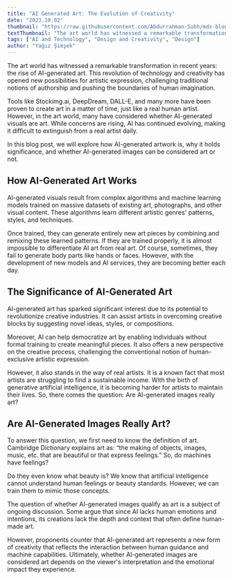 ```yaml
---
title: "AI Generated Art: The Evolution of Creativity"
date: "2023.10.02"
thumbnail: "https://raw.githubusercontent.com/Abdurrahman-Subh/mdx-blog/main/images/ai-generated-art.jpg"
textThumbnail: "The art world has witnessed a remarkable transformation in recent years: the rise of AI-generated art. This revolution of technology and creativity has opened new possibilities for artistic expression, challenging traditional notions of authorship and pushing the boundaries of human imagination."
tags: ["AI and Technology", "Design and Creativity", "Design"]
author: "Yağız Şimşek"
---
```


<CustomImage
  src="https://raw.githubusercontent.com/Abdurrahman-Subh/mdx-blog/main/images/ai-generated-art.jpg"
  alt="Warning: Next Level Ahead"
/>

The art world has witnessed a remarkable transformation in recent years: the rise of AI-generated art. This revolution of technology and creativity has opened new possibilities for artistic expression, challenging traditional notions of authorship and pushing the boundaries of human imagination.

Tools like Stockimg.ai, DeepDream, DALL-E, and many more have been proven to create art in a matter of time, just like a real human artist. However, in the art world, many have considered whether AI-generated visuals are art. While concerns are rising, AI has continued evolving, making it difficult to extinguish from a real artist daily.

In this blog post, we will explore how AI-generated artwork is, why it holds significance, and whether AI-generated images can be considered art or not.

## How AI-Generated Art Works

AI-generated visuals result from complex algorithms and machine learning models trained on massive datasets of existing art, photographs, and other visual content. These algorithms learn different artistic genres' patterns, styles, and techniques.

Once trained, they can generate entirely new art pieces by combining and remixing these learned patterns. If they are trained properly, it is almost impossible to differentiate AI art from real art. Of course, sometimes, they fail to generate body parts like hands or faces. However, with the development of new models and AI services, they are becoming better each day.

## The Significance of AI-Generated Art

AI-generated art has sparked significant interest due to its potential to revolutionize creative industries. It can assist artists in overcoming creative blocks by suggesting novel ideas, styles, or compositions.

Moreover, AI can help democratize art by enabling individuals without formal training to create meaningful pieces. It also offers a new perspective on the creative process, challenging the conventional notion of human-exclusive artistic expression.

However, it also stands in the way of real artists. It is a known fact that most artists are struggling to find a sustainable income. With the birth of generative artificial intelligence, it is becoming harder for artists to maintain their lives. So, there comes the question: Are AI-generated images really art?

## Are AI-Generated Images Really Art?

To answer this question, we first need to know the definition of art. Cambridge Dictionary explains art as: “the making of objects, images, music, etc. that are beautiful or that express feelings.” So, do machines have feelings?

Do they even know what beauty is? We know that artificial intelligence cannot understand human feelings or beauty standards. However, we can train them to mimic those concepts.

The question of whether AI-generated images qualify as art is a subject of ongoing discussion. Some argue that since AI lacks human emotions and intentions, its creations lack the depth and context that often define human-made art.

However, proponents counter that AI-generated art represents a new form of creativity that reflects the interaction between human guidance and machine capabilities. Ultimately, whether AI-generated images are considered art depends on the viewer's interpretation and the emotional impact they experience.
